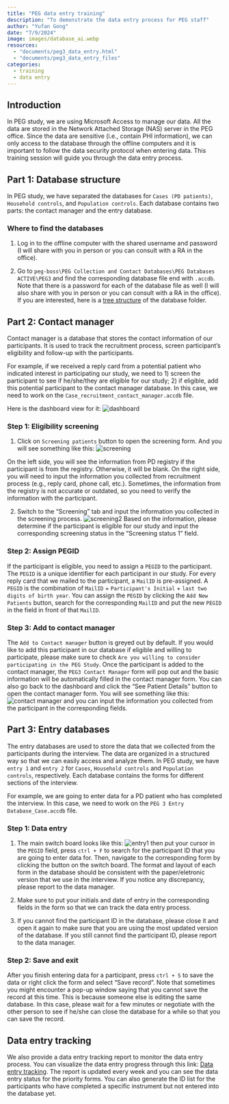 ```yaml
---
title: "PEG data entry training"
description: "To demonstrate the data entry process for PEG staff"
author: "Yufan Gong"
date: "7/9/2024"
image: images/database_ai.webp
resources:
  - "documents/peg3_data_entry.html"
  - "documents/peg3_data_entry_files"
categories:
  - training
  - data entry
---
```


## Introduction
In PEG study, we are using Microsoft Access to manage our data. All the data are stored in the Network Attached Storage (NAS) server in the PEG office. Since the data are sensitive (i.e., contain PHI information), we can only access to the database through the offline computers and it is important to follow the data security protocol when entering data. This training session will guide you through the data entry process.

## Part 1: Database structure

In PEG study, we have separated the databases for `Cases (PD patients)`, `Household controls`, and `Population controls`. Each database contains two parts: the contact manager and the entry database.

### Where to find the databases

1. Log in to the offline computer with the shared username and password (I will share with you in person or you can consult with a RA in the office). 

2. Go to `peg-boss\PEG Collection and Contact Databases\PEG Databases ACTIVE\PEG3` and find the corresponding database file end with `.accdb`. Note that there is a password for each of the database file as well (I will also share with you in person or you can consult with a RA in the office). If you are interested, here is a [tree structure](documents/tree.txt) of the database folder.


## Part 2: Contact manager

Contact manager is a database that stores the contact information of our participants. It is used to track the recruitment process, screen participant's eligibility and follow-up with the participants.

For example, if we received a reply card from a potential patient who indicated interest in participating our study, we need to 1) screen the participant to see if he/she/they are eligible for our study; 2) if eligible, add this potential participant to the contact manager database. In this case, we need to work on the `Case_recruitment_contact_manager.accdb` file.

Here is the dashboard view for it: ![dashboard](images/dashboard.png)

### Step 1: Eligibility screening

1. Click on `Screening patients` button to open the screening form. And you will see something like this: ![screening](images/screening.png)

On the left side, you will see the information from PD registry if the participant is from the registry. Otherwise, it will be blank. On the right side, you will need to input the information you collected from recruitment process (e.g., reply card, phone call, etc.). Sometimes, the information from the registry is not accurate or outdated, so you need to verify the information with the participant.

2. Switch to the "Screening" tab and input the information you collected in the screening process. ![screening2](images/screening2.png) Based on the information, please determine if the participant is eligible for our study and input the corresponding screening status in the "Screening status 1" field. 


### Step 2: Assign PEGID

If the participant is eligible, you need to assign a `PEGID` to the participant. The `PEGID` is a unique identifier for each participant in our study. For every reply card that we mailed to the participant, a `MailID` is pre-assigned. A `PEGID` is the combination of `MailID` + `Participant's Initial` + `last two digits of birth year`. You can assign the `PEGID` by clicking the `Add New Patients` button, search for the corresponding `MailID` and put the new `PEGID` in the field in front of that `MailID`.

### Step 3: Add to contact manager

The `Add to Contact manager` button is greyed out by default. If you would like to add this participant in our database if eligible and willing to participate,  please make sure to check `Are you willing to consider participating in the PEG Study`. Once the participant is added to the contact manager, the `PEG3 Contact Manager` form will pop out and the basic information will be automatically filled in the contact manager form. You can also go back to the dashboard and click the "See Patient Details" button to open the contact manager form. You will see something like this: ![contact manager](images/contact_manager.png) and you can input the information you collected from the participant in the corresponding fields.


## Part 3: Entry databases

The entry databases are used to store the data that we collected from the participants during the interview. The data are organized in a structured way so that we can easily access and analyze them. In PEG study, we have `entry 1` and `entry 2` for `Cases`, `Household controls` and `Population controls`, respectively. Each database contains the forms for different sections of the interview. 

For example, we are going to enter data for a PD patient who has completed the interview. In this case, we need to work on the `PEG 3 Entry Database_Case.accdb` file.

### Step 1: Data entry

1. The main switch board looks like this: ![entry1](images/entry1.png) then put your cursor in the `PEGID` field, press `ctrl + F` to search for the participant ID that you are going to enter data for. Then, navigate to the corresponding form by clicking the button on the switch board. The format and layout of each form in the database should be consistent with the paper/eletronic version that we use in the interview. If you notice any discrepancy, please report to the data manager.

2. Make sure to put your initials and date of entry in the corresponding fields in the form so that we can track the data entry process.

3. If you cannot find the participant ID in the database, please close it and open it again to make sure that you are using the most updated version of the database. If you still cannot find the participant ID, please report to the data manager.

### Step 2: Save and exit

After you finish entering data for a participant, press `ctrl + S` to save the data or right click the form and select "Save record". Note that sometimes you might encounter a pop-up window saying that you cannot save the record at this time. This is because someone else is editing the same database. In this case, please wait for a few minutes or negotiate with the other person to see if he/she can close the database for a while so that you can save the record.

## Data entry tracking

We also provide a data entry tracking report to monitor the data entry process. You can visualize the data entry progress through this link: [Data entry tracking](documents/peg3_data_entry.html). The report is updated every week and you can see the data entry status for the priority forms. You can also generate the ID list for the participants who have completed a specific instrument but not entered into the database yet.